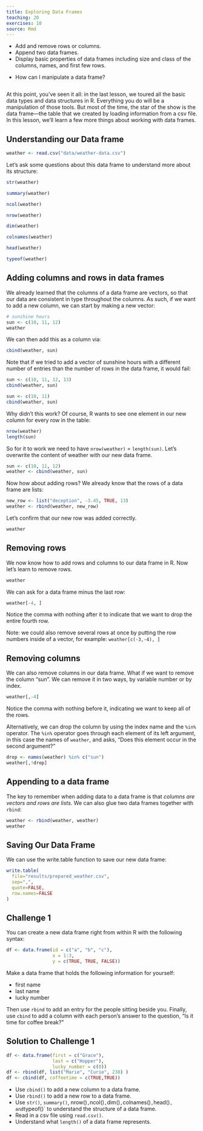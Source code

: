 ```yaml
---
title: Exploring Data Frames
teaching: 20
exercises: 10
source: Rmd
---
```


::::::::::::::::::::::::::::::::::::::: objectives

- Add and remove rows or columns.
- Append two data frames.
- Display basic properties of data frames including size and class of the columns, names, and first few rows.

::::::::::::::::::::::::::::::::::::::::::::::::::

:::::::::::::::::::::::::::::::::::::::: questions

- How can I manipulate a data frame?

::::::::::::::::::::::::::::::::::::::::::::::::::

```r
```

At this point, you've seen it all: in the last lesson, we toured all the basic
data types and data structures in R. Everything you do will be a manipulation of
those tools. But most of the time, the star of the show is the data frame—the table that we created by loading information from a csv file. In this lesson, we'll learn a few more things
about working with data frames.

## Understanding our Data frame
```r
weather <- read.csv("data/weather-data.csv")
```

Let's ask some questions about this data frame to understand more about its structure:

```r
str(weather)

summary(weather)

ncol(weather)

nrow(weather)

dim(weather)

colnames(weather)

head(weather)

typeof(weather)
```

## Adding columns and rows in data frames

We already learned that the columns of a data frame are vectors, so that our
data are consistent in type throughout the columns. As such, if we want to add a
new column, we can start by making a new vector:

```r
# sunshine hours
sun <- c(10, 11, 12)
weather
```

We can then add this as a column via:

```r
cbind(weather, sun)
```

Note that if we tried to add a vector of sunshine hours with a different number of entries than the number of rows in the data frame, it would fail:

```r
sun <- c(10, 11, 12, 13)
cbind(weather, sun)

sun <- c(10, 11)
cbind(weather, sun)
```

Why didn't this work? Of course, R wants to see one element in our new column
for every row in the table:

```r
nrow(weather)
length(sun)
```

So for it to work we need to have `nrow(weather)` = `length(sun)`. Let's overwrite the content of weather with our new data frame.

```r
sun <- c(10, 11, 12)
weather <- cbind(weather, sun)
```

Now how about adding rows? We already know that the rows of a
data frame are lists:

```r
new_row <- list("deception", -3.45, TRUE, 13)
weather <- rbind(weather, new_row)
```

Let's confirm that our new row was added correctly. 

```r
weather
```


## Removing rows

We now know how to add rows and columns to our data frame in R. Now let's learn to remove rows. 

```r
weather
```

We can ask for a data frame minus the last row:

```r
weather[-4, ]
```

Notice the comma with nothing after it to indicate that we want to drop the entire fourth row.

Note: we could also remove several rows at once by putting the row numbers
inside of a vector, for example: `weather[c(-3,-4), ]`


## Removing columns

We can also remove columns in our data frame. What if we want to remove the column "sun". We can remove it in two ways, by variable number or by index.

```r
weather[,-4]
```

Notice the comma with nothing before it, indicating we want to keep all of the rows.

Alternatively, we can drop the column by using the index name and the `%in%` operator. The `%in%` operator goes through each element of its left argument, in this case the names of `weather`, and asks, "Does this element occur in the second argument?"

```r
drop <- names(weather) %in% c("sun")
weather[,!drop]
```


## Appending to a data frame

The key to remember when adding data to a data frame is that *columns are
vectors and rows are lists.* We can also glue two data frames
together with `rbind`:

```r
weather <- rbind(weather, weather)
weather
```

## Saving Our Data Frame

We can use the write.table function to save our new data frame:

```r
write.table(
  file="results/prepared_weather.csv",
  sep=",", 
  quote=FALSE, 
  row.names=FALSE
)
```

:::::::::::::::::::::::::::::::::::::::  challenge

## Challenge 1

You can create a new data frame right from within R with the following syntax:

```r
df <- data.frame(id = c("a", "b", "c"),
                 x = 1:3,
                 y = c(TRUE, TRUE, FALSE))
```

Make a data frame that holds the following information for yourself:

- first name
- last name
- lucky number

Then use `rbind` to add an entry for the people sitting beside you.
Finally, use `cbind` to add a column with each person's answer to the question, "Is it time for coffee break?"

:::::::::::::::  solution

## Solution to Challenge 1

```r
df <- data.frame(first = c("Grace"),
                 last = c("Hopper"),
                 lucky_number = c(0))
df <- rbind(df, list("Marie", "Curie", 238) )
df <- cbind(df, coffeetime = c(TRUE,TRUE))
```

:::::::::::::::::::::::::

::::::::::::::::::::::::::::::::::::::::::::::::::



:::::::::::::::::::::::::::::::::::::::: keypoints

- Use `cbind()` to add a new column to a data frame.
- Use `rbind()` to add a new row to a data frame.
- Use `str()`, `summary()`, nrow()`, `ncol()`, `dim()`, `colnames()`, `head()`, and `typeof()` to understand the structure of a data frame.
- Read in a csv file using `read.csv()`.
- Understand what `length()` of a data frame represents.

::::::::::::::::::::::::::::::::::::::::::::::::::


